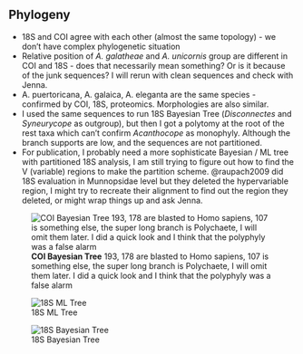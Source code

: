 ## Phylogeny

- 18S and COI agree with each other (almost the same topology) - we don't have complex phylogenetic situation
- Relative position of *A. galatheae* and *A. unicornis* group are different in COI and 18S - does that necessarily mean something? Or is it because of the junk sequences? I will rerun with clean sequences and check with Jenna.
- A. puertoricana, A. galaica, A. eleganta are the same species - confirmed by COI, 18S, proteomics. Morphologies are also similar.
- I used the same sequences to run 18S Bayesian Tree (*Disconnectes* and *Syneurycope* as outgroup), but then I got a polytomy at the root of the rest taxa which can't confirm *Acanthocope* as monophyly. Although the branch supports are low, and the sequences are not partitioned.
- For publication, I probably need a more sophisticate Bayesian / ML tree with partitioned 18S analysis, I am still trying to figure out how to find the V (variable) regions to make the partition scheme. @raupach2009 did 18S evaluation in Munnopsidae level but they deleted the hypervariable region, I might try to recreate their alignment to find out the region they deleted, or might wrap things up and ask Jenna.

![**COI Bayesian Tree** 193, 178 are blasted to Homo sapiens, 107 is something else, the super long branch is Polychaete, I will omit them later. I did a quick look and I think that the polyphyly was a false alarm](assets/Phylogeny/COI_Bayesian.png)

![18S ML Tree](assets/Phylogeny/18S_ML.png)

![18S Bayesian Tree](assets/Phylogeny/18S_Bayesian.png)
